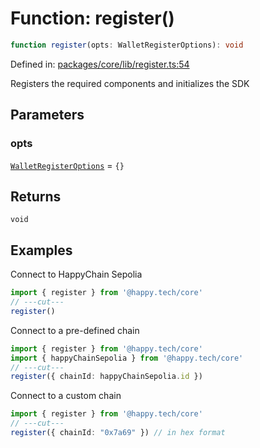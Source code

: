 # Function: register()

```ts
function register(opts: WalletRegisterOptions): void
```

Defined in: [packages/core/lib/register.ts:54](https://github.com/HappyChainDevs/happychain/blob/99d9c499d60929c60f5b0529191c07ec6adb3faa/packages/core/lib/register.ts#L54)

Registers the required components and initializes the SDK

## Parameters

### opts

[`WalletRegisterOptions`](/sdk/react/api/type-aliases/WalletRegisterOptions) = `{}`

## Returns

`void`

## Examples

Connect to HappyChain Sepolia

```ts twoslash
import { register } from '@happy.tech/core'
// ---cut---
register()
```

Connect to a pre-defined chain

```ts twoslash
import { register } from '@happy.tech/core'
import { happyChainSepolia } from '@happy.tech/core'
// ---cut---
register({ chainId: happyChainSepolia.id })
```

Connect to a custom chain

```ts twoslash
import { register } from '@happy.tech/core'
// ---cut---
register({ chainId: "0x7a69" }) // in hex format
```
